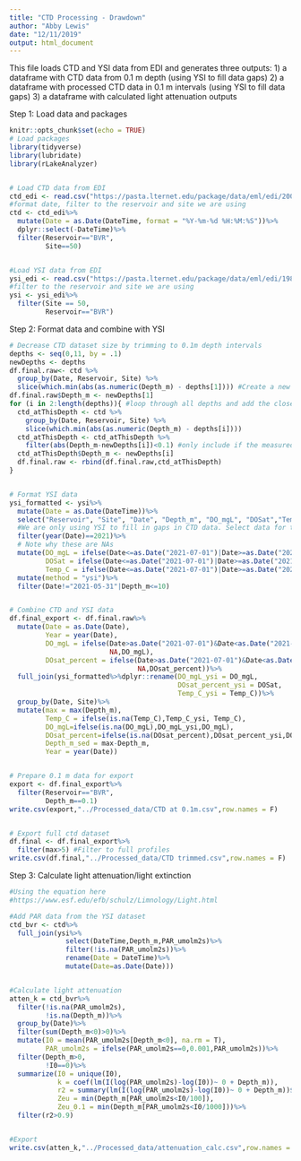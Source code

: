 ```yaml
---
title: "CTD Processing - Drawdown"
author: "Abby Lewis"
date: "12/11/2019"
output: html_document
---
```


This file loads CTD and YSI data from EDI and generates three outputs: 
1) a dataframe with CTD data from 0.1 m depth (using YSI to fill data gaps)
2) a dataframe with processed CTD data in 0.1 m intervals (using YSI to fill data gaps)
3) a dataframe with calculated light attenuation outputs


Step 1: Load data and packages
```r
knitr::opts_chunk$set(echo = TRUE)
# Load packages
library(tidyverse)
library(lubridate)
library(rLakeAnalyzer)


# Load CTD data from EDI
ctd_edi <- read.csv("https://pasta.lternet.edu/package/data/eml/edi/200/13/27ceda6bc7fdec2e7d79a6e4fe16ffdf")
#format date, filter to the reservoir and site we are using
ctd <- ctd_edi%>%
  mutate(Date = as.Date(DateTime, format = "%Y-%m-%d %H:%M:%S"))%>%
  dplyr::select(-DateTime)%>%
  filter(Reservoir=="BVR", 
         Site==50)


#Load YSI data from EDI
ysi_edi <- read.csv("https://pasta.lternet.edu/package/data/eml/edi/198/9/b3bd353312f9e37ca392e2a5315cc9da")
#filter to the reservoir and site we are using
ysi <- ysi_edi%>%
  filter(Site == 50,
         Reservoir=="BVR")
```


Step 2: Format data and combine with YSI
```r
# Decrease CTD dataset size by trimming to 0.1m depth intervals
depths <- seq(0,11, by = .1)
newDepths <- depths
df.final.raw<- ctd %>% 
  group_by(Date, Reservoir, Site) %>%
  slice(which.min(abs(as.numeric(Depth_m) - depths[1]))) #Create a new dataframe
df.final.raw$Depth_m <- newDepths[1]
for (i in 2:length(depths)){ #loop through all depths and add the closest values to the final dataframe
  ctd_atThisDepth <- ctd %>% 
    group_by(Date, Reservoir, Site) %>% 
    slice(which.min(abs(as.numeric(Depth_m) - depths[i])))
  ctd_atThisDepth <- ctd_atThisDepth %>%
    filter(abs(Depth_m-newDepths[i])<0.1) #only include if the measured depth is within 0.1 of the depth we are labeling it
  ctd_atThisDepth$Depth_m <- newDepths[i]
  df.final.raw <- rbind(df.final.raw,ctd_atThisDepth)
}


# Format YSI data
ysi_formatted <- ysi%>%
  mutate(Date = as.Date(DateTime))%>%
  select("Reservoir", "Site", "Date", "Depth_m", "DO_mgL", "DOSat","Temp_C")%>%
  #We are only using YSI to fill in gaps in CTD data. Select data for those gaps here
  filter(year(Date)==2021)%>%
  # Note why these are NAs
  mutate(DO_mgL = ifelse(Date<=as.Date("2021-07-01")|Date>=as.Date("2021-12-01"),NA,DO_mgL),
         DOSat = ifelse(Date<=as.Date("2021-07-01")|Date>=as.Date("2021-12-01"),NA,DOSat),
         Temp_C = ifelse(Date<=as.Date("2021-07-01")|Date>=as.Date("2021-12-01"),NA,Temp_C))%>%
  mutate(method = "ysi")%>%
  filter(Date!="2021-05-31"|Depth_m<=10)


# Combine CTD and YSI data
df.final_export <- df.final.raw%>%
  mutate(Date = as.Date(Date),
         Year = year(Date),
         DO_mgL = ifelse(Date>as.Date("2021-07-01")&Date<as.Date("2021-12-01"),
                         NA,DO_mgL),
         DOsat_percent = ifelse(Date>as.Date("2021-07-01")&Date<as.Date("2021-12-01"),
                                NA,DOsat_percent))%>%
  full_join(ysi_formatted%>%dplyr::rename(DO_mgL_ysi = DO_mgL,
                                          DOsat_percent_ysi = DOSat,
                                          Temp_C_ysi = Temp_C))%>%
  group_by(Date, Site)%>%
  mutate(max = max(Depth_m),
         Temp_C = ifelse(is.na(Temp_C),Temp_C_ysi, Temp_C),
         DO_mgL=ifelse(is.na(DO_mgL),DO_mgL_ysi,DO_mgL),
         DOsat_percent=ifelse(is.na(DOsat_percent),DOsat_percent_ysi,DOsat_percent),
         Depth_m_sed = max-Depth_m,
         Year = year(Date))


# Prepare 0.1 m data for export
export <- df.final_export%>%
  filter(Reservoir=="BVR",
         Depth_m==0.1)
write.csv(export,"../Processed_data/CTD at 0.1m.csv",row.names = F)


# Export full ctd dataset
df.final <- df.final_export%>%
  filter(max>5) #Filter to full profiles
write.csv(df.final,"../Processed_data/CTD trimmed.csv",row.names = F)
```


Step 3: Calculate light attenuation/light extinction
```r
#Using the equation here
#https://www.esf.edu/efb/schulz/Limnology/Light.html

#Add PAR data from the YSI dataset
ctd_bvr <- ctd%>%
  full_join(ysi%>%
              select(DateTime,Depth_m,PAR_umolm2s)%>%
              filter(!is.na(PAR_umolm2s))%>%
              rename(Date = DateTime)%>%
              mutate(Date=as.Date(Date)))


#Calculate light attenuation
atten_k = ctd_bvr%>%
  filter(!is.na(PAR_umolm2s),
         !is.na(Depth_m))%>%
  group_by(Date)%>%
  filter(sum(Depth_m<0)>0)%>%
  mutate(I0 = mean(PAR_umolm2s[Depth_m<0], na.rm = T),
         PAR_umolm2s = ifelse(PAR_umolm2s==0,0.001,PAR_umolm2s))%>%
  filter(Depth_m>0,
         !I0==0)%>%
  summarize(I0 = unique(I0),
            k = coef(lm(I(log(PAR_umolm2s)-log(I0))~ 0 + Depth_m)),
            r2 = summary(lm(I(log(PAR_umolm2s)-log(I0))~ 0 + Depth_m))$r.squared,
            Zeu = min(Depth_m[PAR_umolm2s<I0/100]),
            Zeu_0.1 = min(Depth_m[PAR_umolm2s<I0/1000]))%>%
  filter(r2>0.9)


#Export
write.csv(atten_k,"../Processed_data/attenuation_calc.csv",row.names = F)
```
